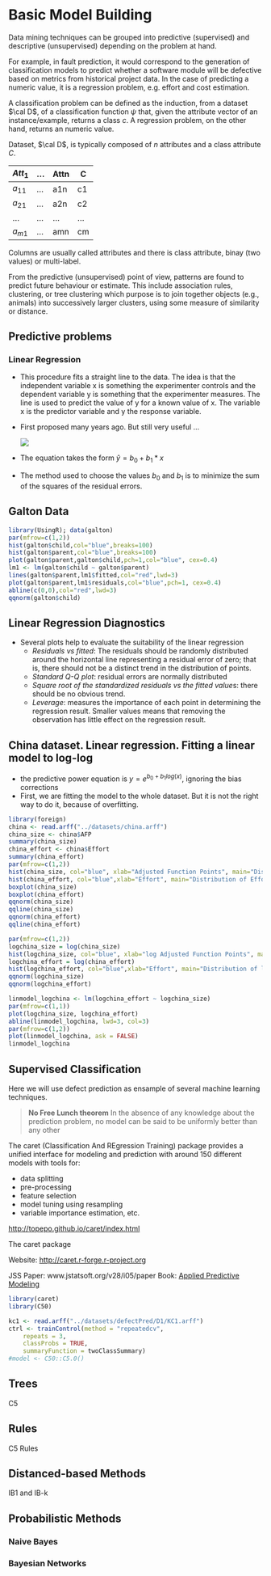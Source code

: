 
# Basic Model Building

Data mining techniques can be grouped into predictive (supervised) and descriptive (unsupervised) depending on the problem at hand.

For example, in fault prediction, it would correspond to the generation of classification models to predict whether a software module will be defective based on metrics from historical project data. In the case of predicting a numeric value, it is a regression problem, e.g. effort and cost estimation.

A classification problem can be defined as the induction, from a dataset $\cal D$, of a classification function $\psi$ that, given the attribute vector of an instance/example, returns a class ${c}$. A regression problem, on the other hand, returns an numeric value.

Dataset, $\cal D$, is typically composed of $n$ attributes and a class attribute $C$. 

| $Att_1$  | ... | Attn | C   |
|----------|-----| -----|-----|
| $a_{11}$ | ... | a1n  | c1  |
| $a_{21}$ | ... | a2n  | c2  |
| ...      | ... | ...  | ... |
| $a_{m1}$ | ... | amn  | cm  |

Columns are usually called attributes and there is class attribute, binay (two values) or multi-label.

From the predictive (unsupervised) point of view, patterns are found to predict future behaviour or estimate. This include association rules, clustering, or tree clustering
which purpose is to join together objects (e.g., animals) into successively larger clusters, using some measure of similarity or distance. 



## Predictive problems

### Linear Regression
  - This procedure fits a straight line to the data. The idea is that the independent variable x is something the experimenter controls and the dependent variable y is something that the experimenter measures. The line is used to predict the value of y for a known value of x. The variable x is the predictor variable and y the response variable.
  - First proposed many years ago. But still very useful ...
  
    ![](../figures/galton.png)
  
  - The equation takes the form $\hat{y}=b_0+b_1 * x$
  - The method used to choose the values $b_0$ and $b_1$ is to minimize the sum of the squares of the residual errors.

## Galton Data

```r
library(UsingR); data(galton)
par(mfrow=c(1,2))
hist(galton$child,col="blue",breaks=100)
hist(galton$parent,col="blue",breaks=100)
plot(galton$parent,galton$child,pch=1,col="blue", cex=0.4)
lm1 <- lm(galton$child ~ galton$parent)
lines(galton$parent,lm1$fitted,col="red",lwd=3)
plot(galton$parent,lm1$residuals,col="blue",pch=1, cex=0.4)
abline(c(0,0),col="red",lwd=3)
qqnorm(galton$child)
```

  
## Linear Regression Diagnostics

  - Several plots help to evaluate the suitability of the linear regression 
    + *Residuals vs fitted*: The residuals should be randomly distributed around the horizontal line representing a residual error of zero; that is, there should not be a distinct trend in the distribution of points. 
    + *Standard Q-Q plot*: residual errors are normally distributed
    + *Square root of the standardized residuals vs the fitted value*s: there should be no obvious trend.
    + *Leverage*: measures the importance of each point in determining the regression result. Smaller values means that removing the observation has little effect on the regression result. 

## China dataset. Linear regression. Fitting a linear model to log-log
  - the predictive power equation is $y= e^{b_0 + b_1 log(x)}$, ignoring the bias corrections
  - First, we are fitting the model to the whole dataset. But it is not the right way to do it, because of overfitting.



```r
library(foreign)
china <- read.arff("../datasets/china.arff")
china_size <- china$AFP
summary(china_size)
china_effort <- china$Effort
summary(china_effort)
par(mfrow=c(1,2))
hist(china_size, col="blue", xlab="Adjusted Function Points", main="Distribution of AFP")
hist(china_effort, col="blue",xlab="Effort", main="Distribution of Effort")
boxplot(china_size)
boxplot(china_effort)
qqnorm(china_size)
qqline(china_size)
qqnorm(china_effort)
qqline(china_effort)
```
  

```r
par(mfrow=c(1,2))
logchina_size = log(china_size)
hist(logchina_size, col="blue", xlab="log Adjusted Function Points", main="Distribution of log AFP")
logchina_effort = log(china_effort)
hist(logchina_effort, col="blue",xlab="Effort", main="Distribution of log Effort")
qqnorm(logchina_size)
qqnorm(logchina_effort)
```
  
  
  
```r
linmodel_logchina <- lm(logchina_effort ~ logchina_size)
par(mfrow=c(1,1))
plot(logchina_size, logchina_effort)
abline(linmodel_logchina, lwd=3, col=3)
par(mfrow=c(1,2))
plot(linmodel_logchina, ask = FALSE)
linmodel_logchina
```


## Supervised Classification


Here we will use defect prediction as ensample of several machine learning techniques.

> **No Free Lunch theorem**
> In the absence of any knowledge about the prediction problem, no model
> can be said to be uniformly better than any other

The caret (Classification And REgression Training) package provides a unified interface for modeling and prediction with around 150 different models with tools for:

+ data splitting
+ pre-processing
+ feature selection
+ model tuning using resampling
+ variable importance estimation, etc.

[http://topepo.github.io/caret/index.html](http://topepo.github.io/caret/index.html)

The caret package 

Website: [http://caret.r-forge.r-project.org](http://caret.r-forge.r-project.org)

JSS Paper: www.jstatsoft.org/v28/i05/paper
Book: [Applied Predictive Modeling](http://AppliedPredictiveModeling.com/) 


```r
library(caret)
library(C50)

kc1 <- read.arff("../datasets/defectPred/D1/KC1.arff")
ctrl <- trainControl(method = "repeatedcv",
    repeats = 3,
    classProbs = TRUE,
    summaryFunction = twoClassSummary)
#model <- C50::C5.0()

```

## Trees

C5

## Rules

C5 Rules

## Distanced-based Methods

IB1 and IB-k

## Probabilistic Methods

### Naive Bayes

### Bayesian Networks
